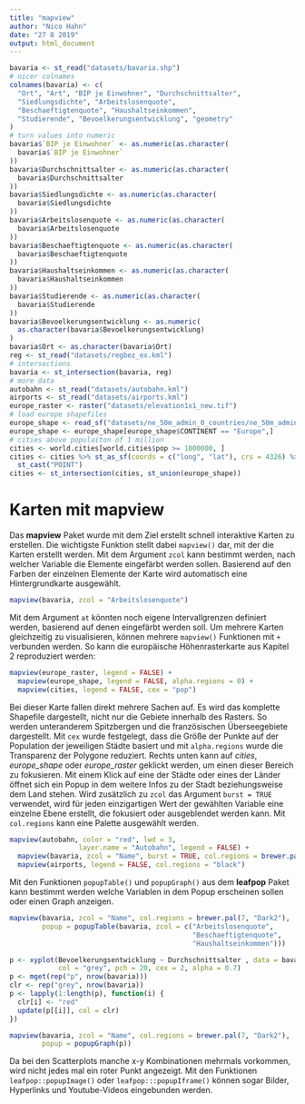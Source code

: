 ```yaml
---
title: "mapview"
author: "Nico Hahn"
date: "27 8 2019"
output: html_document
---
```


```r
bavaria <- st_read("datasets/bavaria.shp")
# nicer colnames
colnames(bavaria) <- c(
  "Ort", "Art", "BIP je Einwohner", "Durchschnittsalter",
  "Siedlungsdichte", "Arbeitslosenquote",
  "Beschaeftigtenquote", "Haushaltseinkommen",
  "Studierende", "Bevoelkerungsentwicklung", "geometry"
)
# turn values into numeric
bavaria$`BIP je Einwohner` <- as.numeric(as.character(
  bavaria$`BIP je Einwohner`
))
bavaria$Durchschnittsalter <- as.numeric(as.character(
  bavaria$Durchschnittsalter
))
bavaria$Siedlungsdichte <- as.numeric(as.character(
  bavaria$Siedlungsdichte
))
bavaria$Arbeitslosenquote <- as.numeric(as.character(
  bavaria$Arbeitslosenquote
))
bavaria$Beschaeftigtenquote <- as.numeric(as.character(
  bavaria$Beschaeftigtenquote
))
bavaria$Haushaltseinkommen <- as.numeric(as.character(
  bavaria$Haushaltseinkommen
))
bavaria$Studierende <- as.numeric(as.character(
  bavaria$Studierende
))
bavaria$Bevoelkerungsentwicklung <- as.numeric(
  as.character(bavaria$Bevoelkerungsentwicklung)
)
bavaria$Ort <- as.character(bavaria$Ort)
reg <- st_read("datasets/regbez_ex.kml")
# intersections
bavaria <- st_intersection(bavaria, reg)
# more data
autobahn <- st_read("datasets/autobahn.kml")
airports <- st_read("datasets/airports.kml")
europe_raster <- raster("datasets/elevation1x1_new.tif")
# load europe shapefiles
europe_shape <- read_sf("datasets/ne_50m_admin_0_countries/ne_50m_admin_0_countries.shp")
europe_shape <- europe_shape[europe_shape$CONTINENT == "Europe",]
# cities above populaiton of 1 million
cities <- world.cities[world.cities$pop >= 1000000, ]
cities <- cities %>% st_as_sf(coords = c("long", "lat"), crs = 4326) %>%
  st_cast("POINT")
cities <- st_intersection(cities, st_union(europe_shape))
```

# Karten mit mapview
Das **mapview** Paket wurde mit dem Ziel erstellt schnell interaktive Karten zu erstellen. Die wichtigste Funktion stellt dabei `mapview()` dar, mit der die Karten erstellt werden. Mit dem Argument `zcol` kann bestimmt werden, nach welcher Variable die Elemente eingefärbt werden sollen. Basierend auf den Farben der einzelnen Elemente der Karte wird automatisch eine Hintergrundkarte ausgewählt.

```r
mapview(bavaria, zcol = "Arbeitslosenquote")
```

Mit dem Argument `at` könnten noch eigene Intervallgrenzen definiert werden, basierend auf denen eingefärbt werden soll.
Um mehrere Karten gleichzeitig zu visualisieren, können mehrere `mapview()` Funktionen mit `+` verbunden werden. So kann die europäische Höhenrasterkarte aus Kapitel 2 reproduziert werden:

```r
mapview(europe_raster, legend = FALSE) +
  mapview(europe_shape, legend = FALSE, alpha.regions = 0) +
  mapview(cities, legend = FALSE, cex = "pop")
```

Bei dieser Karte fallen direkt mehrere Sachen auf. Es wird das komplette Shapefile dargestellt, nicht nur die Gebiete innerhalb des Rasters. So werden unteranderem Spitzbergen und die französischen Überseegebiete dargestellt. Mit `cex` wurde festgelegt, dass die Größe der Punkte auf der Population der jeweiligen Städte basiert und mit `alpha.regions` wurde die Transparenz der Polygone reduziert. Rechts unten kann auf *cities*, *europe_shape* oder *europe_raster* geklickt werden, um einen dieser Bereich zu fokusieren. Mit einem Klick auf eine der Städte oder eines der Länder öffnet sich ein Popup in dem weitere Infos zu der Stadt beziehungsweise dem Land stehen. 
Wird zusätzlich zu `zcol` das Argument `burst = TRUE` verwendet, wird für jeden einzigartigen Wert der gewählten Variable eine einzelne Ebene erstellt, die fokusiert oder ausgeblendet werden kann. Mit `col.regions` kann eine Palette ausgewählt werden.

```r
mapview(autobahn, color = "red", lwd = 3,
                 layer.name = "Autobahn", legend = FALSE) +
  mapview(bavaria, zcol = "Name", burst = TRUE, col.regions = brewer.pal(7, "Dark2")) +
  mapview(airports, legend = FALSE, col.regions = "black")
```

Mit den Funktionen `popupTable()` und `popupGraph()` aus dem **leafpop** Paket kann bestimmt werden welche Variablen in dem Popup erscheinen sollen oder einen Graph anzeigen.

```r
mapview(bavaria, zcol = "Name", col.regions = brewer.pal(7, "Dark2"),
        popup = popupTable(bavaria, zcol = c("Arbeitslosenquote",
                                             "Beschaeftigtenquote",
                                             "Haushaltseinkommen")))
```

```r
p <- xyplot(Bevoelkerungsentwicklung ~ Durchschnittsalter , data = bavaria,
            col = "grey", pch = 20, cex = 2, alpha = 0.7)
p <- mget(rep("p", nrow(bavaria)))
clr <- rep("grey", nrow(bavaria))
p <- lapply(1:length(p), function(i) {
  clr[i] <- "red"
  update(p[[i]], col = clr)
})

mapview(bavaria, zcol = "Name", col.regions = brewer.pal(7, "Dark2"),
        popup = popupGraph(p))
```

Da bei den Scatterplots manche x-y Kombinationen mehrmals vorkommen, wird nicht jedes mal ein roter Punkt angezeigt. Mit den Funktionen `leafpop::popupImage()` oder `leafpop:::popupIframe()` können sogar Bilder, Hyperlinks und Youtube-Videos eingebunden werden.
